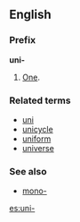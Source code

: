 ==English==
===Prefix===
'''uni-'''

#[[One]].

===Related terms===
*[[uni]]
*[[unicycle]]
*[[uniform]]
*[[universe]]

===See also===
*[[mono-]]

[[es:uni-]]